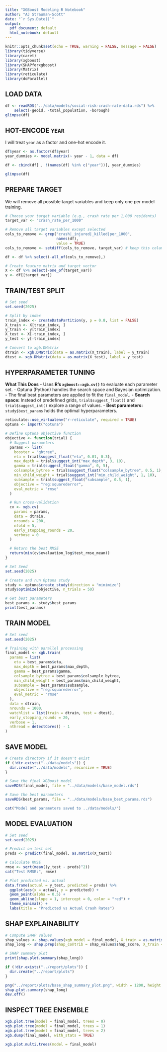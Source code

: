 ```yaml
---
title: "XGBoost Modeling R Notebook"
author: "AJ Strauman-Scott"
date: "`r Sys.Date()`"
output:
  pdf_document: default
  html_notebook: default
---
```


```r
knitr::opts_chunk$set(echo = TRUE, warning = FALSE, message = FALSE)
library(tidyverse)
library(caret)
library(xgboost)
library(SHAPforxgboost)
library(Matrix)
library(reticulate)
library(doParallel)
```

## LOAD DATA

```r
df <- readRDS("../data/models/social-risk-crash-rate-data.rds") %>%
    select(-geoid, -total_population, -borough)
glimpse(df)
```

## HOT-ENCODE `YEAR`

I will treat `year` as a factor and one-hot encode it.

```r
df$year <- as.factor(df$year)
year_dummies <- model.matrix(~ year - 1, data = df)

df <- cbind(df[ , !(names(df) %in% c("year"))], year_dummies)

glimpse(df)
```
## PREPARE TARGET

We will remove all possible target variables and keep only one per model training.

```r
# Choose your target variable (e.g., crash rate per 1,000 residents)
target_var <- "crash_rate_per_1000"

# Remove all target variables except selected
cols_to_remove <- grep("crash|_injured|_killed|per_1000", 
                       names(df), 
                       value = TRUE)
cols_to_remove <- setdiff(cols_to_remove, target_var) # keep this column

df <- df %>% select(-all_of(cols_to_remove),)

# Create feature matrix and target vector
X <- df %>% select(-one_of(target_var))
y <- df[[target_var]]

```


## TRAIN/TEST SPLIT

```r
# Set seed
set.seed(2025)

# Split by index
train_index <- createDataPartition(y, p = 0.8, list = FALSE)
X_train <- X[train_index, ]
y_train <- y[train_index]
X_test <- X[-train_index, ]
y_test <- y[-train_index]

# Convert to xgb.DMatrix
dtrain <- xgb.DMatrix(data = as.matrix(X_train), label = y_train)
dtest <- xgb.DMatrix(data = as.matrix(X_test), label = y_test)
```

## HYPERPARAMETER TUNING

**What This Does**
- Uses **R’s `xgboost::xgb.cv()`** to evaluate each parameter set.
- Optuna (Python) handles the search space and Bayesian optimization.
- The final best parameters are applied to fit the `final_model`.
- **Search space:** Instead of predefined grids, `trial$suggest_float()` and `trial$suggest_int()` explore a range of values.
- **Best parameters:** `study$best_params` holds the optimal hyperparameters.

```r

reticulate::use_virtualenv("r-reticulate", required = TRUE)
optuna <- import("optuna")

# Define Optuna objective function
objective <- function(trial) {
  # Suggest parameters
  params <- list(
    booster = "gbtree",
    eta = trial$suggest_float("eta", 0.01, 0.3),
    max_depth = trial$suggest_int("max_depth", 3, 10),
    gamma = trial$suggest_float("gamma", 0, 5),
    colsample_bytree = trial$suggest_float("colsample_bytree", 0.5, 1),
    min_child_weight = trial$suggest_int("min_child_weight", 1, 10),
    subsample = trial$suggest_float("subsample", 0.5, 1),
    objective = "reg:squarederror",
    eval_metric = "rmse"
  )

  # Run cross-validation
  cv <- xgb.cv(
    params = params,
    data = dtrain,
    nrounds = 200,
    nfold = 5,
    early_stopping_rounds = 20,
    verbose = 0
  )

  # Return the best RMSE
  return(min(cv$evaluation_log$test_rmse_mean))
}

# Set Seed
set.seed(2025)

# Create and run Optuna study
study <- optuna$create_study(direction = "minimize")
study$optimize(objective, n_trials = 50)

# Get best parameters
best_params <- study$best_params
print(best_params)
```

## TRAIN MODEL

```r
# Set seed
set.seed(2025)

# Training with parallel processing
final_model <- xgb.train(
  params = list(
    eta = best_params$eta,
    max_depth = best_params$max_depth,
    gamma = best_params$gamma,
    colsample_bytree = best_params$colsample_bytree,
    min_child_weight = best_params$min_child_weight,
    subsample = best_params$subsample,
    objective = "reg:squarederror",
    eval_metric = "rmse"
  ),
  data = dtrain,
  nrounds = 1000,
  watchlist = list(train = dtrain, test = dtest),
  early_stopping_rounds = 20,
  verbose = 1,
  nthread = detectCores() - 1
)
```


## SAVE MODEL

```r
# Create directory if it doesn't exist
if (!dir.exists("../data/models")) {
  dir.create("../data/models", recursive = TRUE)
}

# Save the final XGBoost model
saveRDS(final_model, file = "../data/models/base_model.rds")

# Save the best parameters
saveRDS(best_params, file = "../data/models/base_best_params.rds")

cat("Model and parameters saved to ../data/models/")
```

## MODEL EVALUATION

```r
# Set seed
set.seed(2025)

# Predict on test set
preds <- predict(final_model, as.matrix(X_test))

# Calculate RMSE
rmse <- sqrt(mean((y_test - preds)^2))
cat("Test RMSE:", rmse)

# Plot predicted vs. actual
data.frame(actual = y_test, predicted = preds) %>%
  ggplot(aes(x = actual, y = predicted)) +
  geom_point(alpha = 0.5) +
  geom_abline(slope = 1, intercept = 0, color = "red") +
  theme_minimal() +
  labs(title = "Predicted vs Actual Crash Rates")
```

## SHAP EXPLAINABILITY

```r
# Compute SHAP values
shap_values <- shap.values(xgb_model = final_model, X_train = as.matrix(X_train))
shap_long <- shap.prep(shap_contrib = shap_values$shap_score, X_train = as.matrix(X_train))

# SHAP summary plot
print(shap.plot.summary(shap_long))

if (!dir.exists("../report/plots")) {
  dir.create("../report/plots")
}

png("../report/plots/base_shap_summary_plot.png", width = 1200, height = 800)
shap.plot.summary(shap_long)
dev.off()
```

## INSPECT TREE ENSEMBLE

```r
xgb.plot.tree(model = final_model, trees = 0)
xgb.plot.tree(model = final_model, trees = 1)
xgb.plot.tree(model = final_model, trees = 2)
xgb.dump(final_model, with_stats = TRUE)

xgb.plot.multi.trees(model = final_model)
```
